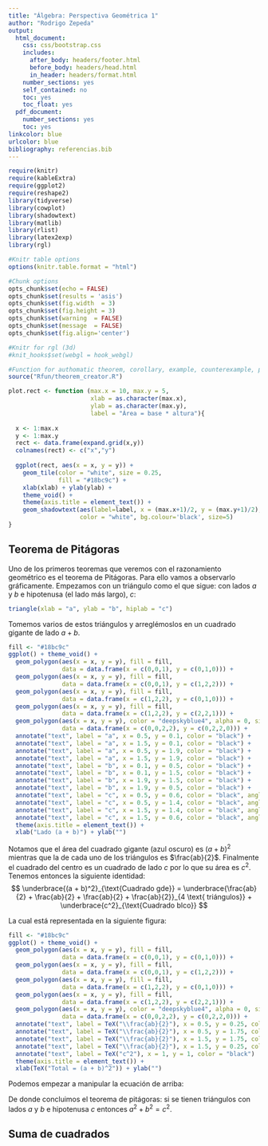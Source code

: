 ```yaml
---
title: "Álgebra: Perspectiva Geométrica 1"
author: "Rodrigo Zepeda"
output:
  html_document:
    css: css/bootstrap.css
    includes:
      after_body: headers/footer.html
      before_body: headers/head.html
      in_header: headers/format.html
    number_sections: yes
    self_contained: no
    toc: yes
    toc_float: yes
  pdf_document:
    number_sections: yes
    toc: yes
linkcolor: blue
urlcolor: blue
bibliography: referencias.bib
---
```


```r
require(knitr)
require(kableExtra)
require(ggplot2)
require(reshape2)
library(tidyverse)
library(cowplot)
library(shadowtext)
library(matlib)
library(rlist)
library(latex2exp)
library(rgl)

#Knitr table options
options(knitr.table.format = "html") 

#Chunk options
opts_chunk$set(echo = FALSE)
opts_chunk$set(results = 'asis')
opts_chunk$set(fig.width  = 3)
opts_chunk$set(fig.height = 3)
opts_chunk$set(warning  = FALSE)
opts_chunk$set(message  = FALSE)
opts_chunk$set(fig.align='center')

#Knitr for rgl (3d)
#knit_hooks$set(webgl = hook_webgl)

#Function for authomatic theorem, corollary, example, counterexample, property, lemma and definition numbering
source("Rfun/theorem_creator.R")

plot.rect <- function (max.x = 10, max.y = 5,
                       xlab = as.character(max.x), 
                       ylab = as.character(max.y),
                       label = "Área = base * altura"){
  
  x <- 1:max.x
  y <- 1:max.y
  rect <- data.frame(expand.grid(x,y))
  colnames(rect) <- c("x","y")
  
  ggplot(rect, aes(x = x, y = y)) + 
    geom_tile(color = "white", size = 0.25, 
              fill = "#18bc9c") + 
    xlab(xlab) + ylab(ylab) +
    theme_void() +
    theme(axis.title = element_text()) +
    geom_shadowtext(aes(label=label, x = (max.x+1)/2, y = (max.y+1)/2), 
                    color = "white", bg.colour='black', size=5) 
}

```


## Teorema de Pitágoras
Uno de los primeros teoremas que veremos con el razonamiento geométrico es el teorema de Pitágoras. Para ello vamos a observarlo gráficamente. Empezamos con un triángulo como el que sigue: con lados $a$ y $b$ e hipotenusa (el lado más largo), $c$:

```r
triangle(xlab = "a", ylab = "b", hiplab = "c")
```
Tomemos varios de estos triángulos y arreglémoslos en un cuadrado gigante de lado $a + b$. 

```r
fill <- "#18bc9c"
ggplot() + theme_void() + 
  geom_polygon(aes(x = x, y = y), fill = fill, 
               data = data.frame(x = c(0,0,1), y = c(0,1,0))) +
  geom_polygon(aes(x = x, y = y), fill = fill, 
               data = data.frame(x = c(0,0,1), y = c(1,2,2))) +
  geom_polygon(aes(x = x, y = y), fill = fill, 
               data = data.frame(x = c(1,2,2), y = c(0,1,0))) +
  geom_polygon(aes(x = x, y = y), fill = fill, 
               data = data.frame(x = c(1,2,2), y = c(2,2,1))) +
  geom_polygon(aes(x = x, y = y), color = "deepskyblue4", alpha = 0, size = 2,
               data = data.frame(x = c(0,0,2,2), y = c(0,2,2,0))) +
  annotate("text", label = "a", x = 0.5, y = 0.1, color = "black") +
  annotate("text", label = "a", x = 1.5, y = 0.1, color = "black") +
  annotate("text", label = "a", x = 0.5, y = 1.9, color = "black") +
  annotate("text", label = "a", x = 1.5, y = 1.9, color = "black") +
  annotate("text", label = "b", x = 0.1, y = 0.5, color = "black") +
  annotate("text", label = "b", x = 0.1, y = 1.5, color = "black") +
  annotate("text", label = "b", x = 1.9, y = 1.5, color = "black") +
  annotate("text", label = "b", x = 1.9, y = 0.5, color = "black") +
  annotate("text", label = "c", x = 0.5, y = 0.6, color = "black", angle = -45) +
  annotate("text", label = "c", x = 0.5, y = 1.4, color = "black", angle = 45) +
  annotate("text", label = "c", x = 1.5, y = 1.4, color = "black", angle = 135) +
  annotate("text", label = "c", x = 1.5, y = 0.6, color = "black", angle = 45) +
  theme(axis.title = element_text()) +
  xlab("Lado (a + b)") + ylab("")
```

Notamos que el área del cuadrado gigante (azul oscuro) es $(a + b)^2$ mientras que la de cada uno de los triángulos es $\frac{ab}{2}$. Finalmente el cuadrado del centro es un cuadrado de lado $c$ por lo que su área es $c^2$. Tenemos entonces la siguiente identidad:
$$
\underbrace{(a + b)^2}_{\text{Cuadrado gde}} = \underbrace{\frac{ab}{2} + \frac{ab}{2} + \frac{ab}{2} + \frac{ab}{2}}_{4 \text{ triángulos}} + \underbrace{c^2}_{\text{Cuadrado blco}}
$$

La cual está representada en la siguiente figura:
```r
fill <- "#18bc9c"
ggplot() + theme_void() + 
  geom_polygon(aes(x = x, y = y), fill = fill, 
               data = data.frame(x = c(0,0,1), y = c(0,1,0))) +
  geom_polygon(aes(x = x, y = y), fill = fill, 
               data = data.frame(x = c(0,0,1), y = c(1,2,2))) +
  geom_polygon(aes(x = x, y = y), fill = fill, 
               data = data.frame(x = c(1,2,2), y = c(0,1,0))) +
  geom_polygon(aes(x = x, y = y), fill = fill, 
               data = data.frame(x = c(1,2,2), y = c(2,2,1))) +
  geom_polygon(aes(x = x, y = y), color = "deepskyblue4", alpha = 0, size = 2,
               data = data.frame(x = c(0,0,2,2), y = c(0,2,2,0))) +
  annotate("text", label = TeX("\\frac{ab}{2}"), x = 0.5, y = 0.25, color = "black")  +
  annotate("text", label = TeX("\\frac{ab}{2}"), x = 0.5, y = 1.75, color = "black")  +
  annotate("text", label = TeX("\\frac{ab}{2}"), x = 1.5, y = 1.75, color = "black")  +
  annotate("text", label = TeX("\\frac{ab}{2}"), x = 1.5, y = 0.25, color = "black")  +
  annotate("text", label = TeX("c^2"), x = 1, y = 1, color = "black")  +
  theme(axis.title = element_text()) +
  xlab(TeX("Total = (a + b)^2")) + ylab("")
```

Podemos empezar a manipular la ecuación de arriba:
\begin{equation}\nonumber
\begin{aligned}
& (a + b)^2 & = \frac{ab}{2} + \frac{ab}{2} + \frac{ab}{2}  + \frac{ab}{2}  + c^2 \\
& (a + b)^2 & = 4 \cdot \frac{ab}{2} + c^2 \\
\Rightarrow & (a + b)^2 & = 2ab + c^2 \qquad & \text{ pues } \frac{4}{2} = 2\\
\Rightarrow & (a + b)(a + b) & = 2ab + c^2 \qquad & \text{ porque elevar al cuadrado es multiplicar por sí mismo } \\
\Rightarrow & a^2 + ba + ab + b^2 & = 2ab + c^2 \qquad & \text{ multipliqué todos contra todos } \\
\Rightarrow & a^2 + 2ab + b^2 & = 2ab + c^2 \qquad & \text{ junté } ab \text{ con } ba \text{ pues el orden de las operaciones no importa} \\
\Rightarrow & a^2 + 2ab + b^2 - 2ab & = 2ab + c^2 - 2ab \qquad & \text{ en el igual lo tengo que poner o quitar lo mismo de ambos lados} \\
\Rightarrow & a^2  + b^2  & =c^2  \qquad & \text{ pues } 2ab - 2ab = 0 \\
\end{aligned}
\end{equation}

De donde concluimos el teorema de pitágoras: si se tienen triángulos con lados $a$ y $b$ e hipotenusa $c$ entonces $a^2 + b^2 = c^2$. 

## Suma de cuadrados


